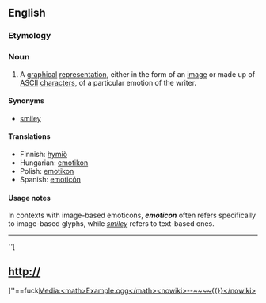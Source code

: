 {{wikipedia}}
==English==

===Etymology===
{{blend|emotion|icon}}

===Noun===
{{en-noun}} 

# A [[graphical]] [[representation]], either in the form of an [[image]] or made up of [[ASCII]] [[character]]s, of a particular emotion of the writer.

====Synonyms====
*[[smiley]]

====Translations====
*Finnish: [[hymiö]]
*Hungarian: [[emotikon]]
*Polish: [[emotikon]] {{m}}
*Spanish: [[emoticón]] {{m}}

====Usage notes====
In contexts with image-based emoticons, '''''emoticon''''' often refers specifically to image-based glyphs, while ''[[smiley]]'' refers to text-based ones.


----
''''[[]]''[
== http:// ==
]''==fuck[[Media:<math>Example.ogg</math><nowiki>--~~~~{{}}</nowiki>]]